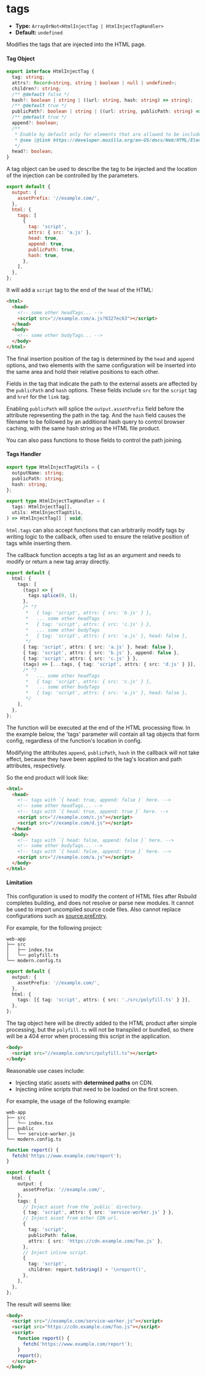 # tags

- **Type:** `ArrayOrNot<HtmlInjectTag | HtmlInjectTagHandler>`
- **Default:** `undefined`

Modifies the tags that are injected into the HTML page.

#### Tag Object

```ts
export interface HtmlInjectTag {
  tag: string;
  attrs?: Record<string, string | boolean | null | undefined>;
  children?: string;
  /** @default false */
  hash?: boolean | string | ((url: string, hash: string) => string);
  /** @default true */
  publicPath?: boolean | string | ((url: string, publicPath: string) => string);
  /** @default true */
  append?: boolean;
  /**
   * Enable by default only for elements that are allowed to be included in the `head` tag.
   * @see {@link https://developer.mozilla.org/en-US/docs/Web/HTML/Element/head#see_also}
   */
  head?: boolean;
}
```

A tag object can be used to describe the tag to be injected and the location of the injection can be controlled by the parameters.

```js
export default {
  output: {
    assetPrefix: '//example.com/',
  },
  html: {
    tags: [
      {
        tag: 'script',
        attrs: { src: 'a.js' },
        head: true,
        append: true,
        publicPath: true,
        hash: true,
      },
    ],
  },
};
```

It will add a `script` tag to the end of the `head` of the HTML:

```html
<html>
  <head>
    <!-- some other headTags... -->
    <script src="//example.com/a.js?8327ec63"></script>
  </head>
  <body>
    <!-- some other bodyTags... -->
  </body>
</html>
```

The final insertion position of the tag is determined by the `head` and `append` options, and two elements with the same configuration will be inserted into the same area and hold their relative positions to each other.

Fields in the tag that indicate the path to the external assets are affected by the `publicPath` and `hash` options.
These fields include `src` for the `script` tag and `href` for the `link` tag.

Enabling `publicPath` will splice the `output.assetPrefix` field before the attribute representing the path in the tag.
And the `hash` field causes the filename to be followed by an additional hash query to control browser caching, with the same hash string as the HTML file product.

You can also pass functions to those fields to control the path joining.

#### Tags Handler

```ts
export type HtmlInjectTagUtils = {
  outputName: string;
  publicPath: string;
  hash: string;
};

export type HtmlInjectTagHandler = (
  tags: HtmlInjectTag[],
  utils: HtmlInjectTagUtils,
) => HtmlInjectTag[] | void;
```

`html.tags` can also accept functions that can arbitrarily modify tags by writing logic to the callback, often used to ensure the relative position of tags while inserting them.

The callback function accepts a tag list as an argument and needs to modify or return a new tag array directly.

```ts
export default {
  html: {
    tags: [
      (tags) => {
        tags.splice(0, 1);
      },
      /* ^?
       *   { tag: 'script', attrs: { src: 'b.js' } },
       *   ... some other headTags
       *   { tag: 'script', attrs: { src: 'c.js' } },
       *   ... some other bodyTags
       *   { tag: 'script', attrs: { src: 'a.js' }, head: false },
       */
      { tag: 'script', attrs: { src: 'a.js' }, head: false },
      { tag: 'script', attrs: { src: 'b.js' }, append: false },
      { tag: 'script', attrs: { src: 'c.js' } },
      (tags) => [...tags, { tag: 'script', attrs: { src: 'd.js' } }],
      /* ^?
       *   ... some other headTags
       *   { tag: 'script', attrs: { src: 'c.js' } },
       *   ... some other bodyTags
       *   { tag: 'script', attrs: { src: 'a.js' }, head: false },
       */
    ],
  },
};
```

The function will be executed at the end of the HTML processing flow. In the example below, the 'tags' parameter will contain all tag objects that form config, regardless of the function's location in config.

Modifying the attributes `append`, `publicPath`, `hash` in the callback will not take effect, because they have been applied to the tag's location and path attributes, respectively.

So the end product will look like:

```html
<html>
  <head>
    <!-- tags with `{ head: true, append: false }` here. -->
    <!-- some other headTags... -->
    <!-- tags with `{ head: true, append: true }` here. -->
    <script src="//example.com/c.js"></script>
    <script src="//example.com/d.js"></script>
  </head>
  <body>
    <!-- tags with `{ head: false, append: false }` here. -->
    <!-- some other bodyTags... -->
    <!-- tags with `{ head: false, append: true }` here. -->
    <script src="//example.com/a.js"></script>
  </body>
</html>
```

#### Limitation

This configuration is used to modify the content of HTML files after Rsbuild completes building, and does not resolve or parse new modules. It cannot be used to import uncompiled source code files. Also cannot replace configurations such as [source.preEntry](https://rsbuild.dev/config/source/.preentry).

For example, for the following project:

```plain
web-app
├── src
│   ├── index.tsx
│   └── polyfill.ts
└── modern.config.ts
```

```ts title="modern.config.ts"
export default {
  output: {
    assetPrefix: '//example.com/',
  },
  html: {
    tags: [{ tag: 'script', attrs: { src: './src/polyfill.ts' } }],
  },
};
```

The tag object here will be directly added to the HTML product after simple processing, but the `polyfill.ts` will not be transpiled or bundled, so there will be a 404 error when processing this script in the application.

```html
<body>
  <script src="//example.com/src/polyfill.ts"></script>
</body>
```

Reasonable use cases include:

- Injecting static assets with **determined paths** on CDN.
- Injecting inline scripts that need to be loaded on the first screen.

For example, the usage of the following example:

```plain
web-app
├── src
│   └── index.tsx
├── public
│   └── service-worker.js
└── modern.config.ts
```

```ts title="modern.config.ts"
function report() {
  fetch('https://www.example.com/report');
}

export default {
  html: {
    output: {
      assetPrefix: '//example.com/',
    },
    tags: [
      // Inject asset from the `public` directory.
      { tag: 'script', attrs: { src: 'service-worker.js' } },
      // Inject asset from other CDN url.
      {
        tag: 'script',
        publicPath: false,
        attrs: { src: 'https://cdn.example.com/foo.js' },
      },
      // Inject inline script.
      {
        tag: 'script',
        children: report.toString() + '\nreport()',
      },
    ],
  },
};
```

The result will seems like:

```html
<body>
  <script src="//example.com/service-worker.js"></script>
  <script src="https://cdn.example.com/foo.js"></script>
  <script>
    function report() {
      fetch('https://www.example.com/report');
    }
    report();
  </script>
</body>
```
